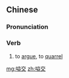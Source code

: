 ==Chinese==
{{zh-forms}}

===Pronunciation===
{{zh-pron
|c=aai3 gaau1
|cat=v
}}

===Verb===
{{zh-verb}}

# {{lb|zh|Cantonese}} to [[argue]], to [[quarrel]]

[[mg:嗌交]]
[[zh:嗌交]]